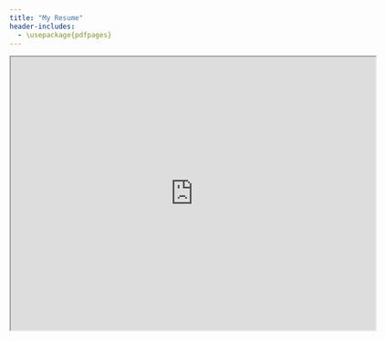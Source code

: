 ```yaml
---
title: "My Resume"
header-includes:
  - \usepackage{pdfpages}
---
```




<iframe src="https://drive.google.com/file/d/1eANxWVc2MKmwpKN9ZKBWnRbTIONQsn2X/preview" width="640" height="480" allow="autoplay"></iframe>

